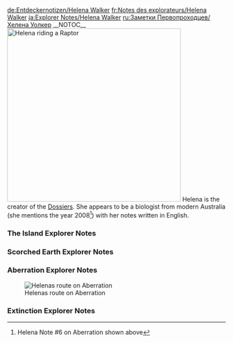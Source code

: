 <noinclude>
{{Include}}
{{ambox
| color = yellow
| icon = Carbonemys.png
| type = If you came directly to this page you can find the other Explorer Notes on page [[Explorer Notes]].
| info =
}}
[[de:Entdeckernotizen/Helena Walker]]
[[fr:Notes des explorateurs/Helena Walker]]
[[ja:Explorer Notes/Helena Walker]]
[[ru:Заметки Первопроходцев/Хелена Уолкер]]
{{MissingTranslations|es|it|pl|pt-br|th}}
</noinclude>__NOTOC__
[[File:Helena.jpg|thumb|400px|right|Helena<ref>[https://survivetheark.com/index.php?/articles.html/mysterious-mysteries-introducing-ark-digest-49-community-crunch-103-r557/ Digest 49, confirmation that Helena is the woman on the Box-Art]</ref> riding a [[Raptor]]]]
Helena is the creator of the [[Dossiers]]. She appears to be a biologist from modern Australia (she mentions the year 2008<ref>Helena Note #6 on Aberration shown above</ref>) with her notes written in English.

<div class="toccolours mw-collapsible mw-collapsed" style="background: none; border: none;">
===The Island Explorer Notes===
<div class="mw-collapsible-content">
{{Explorer Note
| title = Helena Note #1 (The Island)
| text = I’ve lost count of how many sunrises I’ve seen since I arrived on this island. Hundreds, I’d imagine, yet each one seems more beautiful than the last. Sometimes, I like to take Athena out just before dawn and watch it while flying through the morning sky. It’s in these simple moments that I realize just how lucky I am.<br/><br/>Not that I was unhappy exploring the reefs and rainforests back, in Oz, but I wasn’t ever going to spot a Bronto stomping about the outback, was I? Since I got here, I’ve had the opportunity to study creatures that no other biologist has even witnessed. I’ll always be grateful for that.
| author = Helena
| icon = NoteHelena.png
| sound = Helena_ExpNote_(The Island)_01.ogg
}}

{{Explorer Note
| title = Helena Note #2 (The Island)
| text = I’d been holding out for a change in weather before studying the wildlife of this island’s peculiar tundra region, but I think it’s safe to say that it’s not forthcoming. Clearly this planet has no axial tilt, and therefore, no seasons. That ice and snow isn’t melting anytime soon.<br/><br/>Can’t say I’m happy about it. The cold and I are not the best of mates, I can tell you that, but I’ll just have to suck it up. The climate during the Jurassic and cretaceous periods that many of this island’s creatures hail from was fairly uniform, so an arctic region is quite the oddity. It’d be plain stubborn of me not to have a Captain Cook.
| author = Helena
| icon = NoteHelena.png
| sound = Helena_ExpNote_(The Island)_02.ogg
}}

{{Explorer Note
| title = Helena Note #3 (The Island)
| text = The tribe that calls themselves The Howling Wolves has really made this northern adventure a lot easier. Well, them and Athena. She’s right at home here. I don’t think I’ll ever be able to repay Rockwell for just up and giving me, an Argentavis. He’s said our conversations are payment enough, but I still feel guilty. I should remember to collect some floral samples for him while I’m here.<br/><br/>Anyway, tagging along with the wolves has been a good introduction to the region, but I think I’m ready to making my own way. To make real scientific conclusions, I need to observe these animals undisturbed in their natural habitat for long periods of time.
| author = Helena
| icon = NoteHelena.png
| sound = Helena_ExpNote_(The Island)_03.ogg
}}

{{Explorer Note
| title = Helena Note #4 (The Island)
| text = What a day! There I am, putting the finishing touches on the mammoth dossier, when all of a sudden, a Tyrannosaurus starts attacking the herd. Strewth! A Tyrannosaurus wading through the bloody snow!<br/><br/>I asked The Howling Wolves at the nearest camp, and apparently, this is a common thing. They’re not new to the region. It just doesn’t make sense. How can a Tyrannosaurus survive in this climate? And how can the introduction of an apex predator not shift the entire ecosystem?
| author = Helena
| icon = NoteHelena.png
| sound = Helena_ExpNote_(The Island)_04.ogg
}}

{{Explorer Note
| title = Helena Note #5 (The Island)
| text = Well, I've combed through more carnivore droppings, than I care to calculate, and I can't say they provided many answers. All the predators in this region have very similar diets. With so many different predators hunting the same prey, the populations of all these species shouldn't be sustainable. Yet I've found nothing to indicate that any population shift is actually happening.<br/><br/>It's just bizarre! The longer I'm here, the more I realize that this region shouldn't exist. Its climate is out of sync with the rest of the island, many of the creatures here are millions of years ahead of the dinosaurs and the ecosystem is almost static!<br/><br/>Something's off. I need to review my notes.
| author = Helena
| icon = NoteHelena.png
| sound = Helena_ExpNote_(The Island)_05.ogg
}}

{{Explorer Note
| title = Helena Note #6 (The Island)
| text = Helena, you're a dipstick.<br/><br/>Going through my notes, I've realised that there are more predators than prey across this entire island by almost double. That's the opposite of how any ecosystem is supposed to work. I can't believe it took a Tyrannosaurus frolicking through the snow for me to see this. It's plain as day.<br/><br/>What to make of it? Add in the human factor, and it's impossible for this island to continue as it is by natural means. So, what, is this island's wildlife being monitored and curated somehow?<br/><br/>I should speak with Rockwell. Maybe he's come to a similar conclusion.
| author = Helena
| icon = NoteHelena.png
| sound = Helena_ExpNote_(The Island)_06.ogg
}}

{{Explorer Note
| title = Helena Note #7 (The Island)
| text = I never thought this island was normal, exactly. I mean, there are giant obelisks floating in the sky, for Pete's sake. Not to mention that cave I found, which hid a platform similar to those found at the base of said obelisks. Well, similar except for those oddly shaped holes that were carved into its podium.<br/><br/>I guess I just didn't care about all that. So long as I had my beautiful, unique and untainted ecosystem to study, I was happy. But now...<br/><br/>No, I shouldn't write it off just yet. Not before I arrive at Rockwell's. There's still a chance that my data is off or, that I missed something obvious. I won't give up on my paradise just yet.
| author = Helena
| icon = NoteHelena.png
| sound = Helena_ExpNote_(The Island)_07.ogg
}}

{{Explorer Note
| title = Helena Note #8 (The Island)
| text = I really need to visit Rockwell more. It's so energizing to be around someone of his experience that still has so much excitement for his work, and talking to him always helps me gain perspective.<br/><br/>As for the Island's ecological abnormalities, Rockwell reassured me that I was jumping to conclusions. He made a great point: Just because this place doesn't follow the scientific laws we're used to, doesn't mean it follows no scientific laws at all. After all, science is about discovery, and new discoveries can invalidate old principles.<br/><br/>So before I latch onto my theory, I need to gather more empirical evidence. Otherwise, I'm  no scientist.
| author = Helena
| icon = NoteHelena.png
| sound = Helena_ExpNote_(The Island)_08.ogg
}}

{{Explorer Note
| title = Helena Note #9 (The Island)
| text = On Rockwell's recommendation, I've headed south to start an in depth study of the Island's marine life with the help of a tribe called the Painted Sharks. Because the ecosystem of the ocean that surrounds the Island is separate from the ecosystem on the mainland, correlating patterns between them might help me isolate and understand this island's scientific abnormalities.<br/><br/>Also, after freezing my ass off for so long, I could really use an extended stay on a tropical island. Marine biology was never my strongest field, but I do love the ocean. If nothing else, it should be beautiful there.
| author = Helena
| icon = NoteHelena.png
| sound = Helena_ExpNote_(The Island)_09.ogg
}}

{{Explorer Note
| title = Helena Note #10 (The Island)
| text = The Painted Sharks have treated me like I'm the bloody queen since I showed them Rockwell's letter of recommendation. I don't think I've eaten better in my entire time on the Island. Not that it's a high bar, I'm a horrible cook. Oh, and they've been of tremendous help with my research, of course.<br/><br/>So far, my estimates of the predator-prey balance are consistent with the ecosystems on the mainland. The water is simply teeming with shoals of megalodons, and they are extremely aggressive. Perhaps that's a side effect of having limited prey? Sharks aren't known as territorial creatures. I'll have to study them further.
| author = Helena
| icon = NoteHelena.png
| sound = Helena_ExpNote_(The Island)_10.ogg
}}

{{Explorer Note
| title = Helena Note #11 (The Island)
| text = Still no anwsers as to why the Megalodons are so territorial, but I was privy to something even more extraordinary: Megalodon Mating Behavior! No one's ever witnessed Great Whites rooting around back home, so that alone is monumental, but I got something even better.<br/><br/>I know, what could possibly top watching Megalodons having a naughty, right? Tracking the female! I was able to observe her for almost the full gestation period, and get this, it only lasts one week. One Week! No wonder the population is so high. These are spitting out pups forty-four times the rate of Aussie Great Whites.<br/><br/>I should compare how they behave in captivity.
| author = Helena
| icon = NoteHelena.png
| sound = Helena_ExpNote_(The Island)_11.ogg
}}

{{Explorer Note
| title = Helena Note #12 (The Island)
| text = So, in addition to all of the oddities I found with wild megalodons, here's the real cherry on top: Taming them is a piece of piss. A bit of training and they're more obedient than the family dog.<br/><br/>Now, I've heard of sharks getting very rudimentary training over a year or so, but not to this extent. Certainly not so easily. Sharks aren't mammals or even avians, they're fish. They rely more on instinct, or to put it simply, they're not very smart. You shouldn't be able to ride one like a jet ski.<br/><br/>I'm trying to keep an open mind like Rockwell suggested, but this just feels wrong.
| author = Helena
| icon = NoteHelena.png
| sound = Helena_ExpNote_(The Island)_12.ogg
}}

{{Explorer Note
| title = Helena Note #13 (The Island)
| text = Well, this seals it. Just when I thought I'd made some sense of the notes I took while visiting the Painted Sharks, I spotted the nail in the proverbial coffin: Roos. A whole herd of giant Roos were just hopping about the countryside like they'd always been there.<br/><br/>As much as I love Roos, they just shouldn't be here, period. They evolved in Oz and Oz only sixty million years after the dinosaurs went extinct among a bevy of other marsupials. If I know any genus, it's this one, and Procoptodon should not exist here.<br/><br/>This island isn't an ecosystem, its a zoo.
| author = Helena
| icon = NoteHelena.png
| sound = Helena_ExpNote_(The Island)_13.ogg
}}

{{Explorer Note
| title = Helena Note #14 (The Island)
| text = Not too long ago, I thought this place was a far off utopia where I could study all the world's lost wonders. Now that I'm certain it's not natural at all, I have to say, it's lost a lot of luster.<br/><br/>Interference from mankind hasn't helped. Most tribes have learned to live in harmony with their slice of the island, but some aren't content with that. One is even trying to conquer all the others, and natural or not, this ecosystem won't be any better off if it's burned down in some great war.<br/><br/>The sunrises are still beautiful, though. At least nothing can change that.
| author = Helena
| icon = NoteHelena.png
| sound = Helena_ExpNote_(The Island)_14.ogg
}}

{{Explorer Note
| title = Helena Note #15 (The Island)
| text = Of all the abnormalities that I've observed, the tamed Megalodons stick out to me. It was almost like they were stray dogs who were resocialized, as though they had a genetic history of human obedience.<br/><br/>Most of my observations have been in the wild, but I think I may learn a thing or two if I observe domesticated creatures more closely. I need to study their diets, their mating patterns, how they socialize with other species... all that.<br/><br/>Rumor has it that there's some woman that's tamed a whole mess of them all by herself, so many that they call her The Beast Queen of the Jungle. Maybe she'll have some useful insights.
| author = Helena
| icon = NoteHelena.png
| sound = Helena_ExpNote_(The Island)_15.ogg
}}

{{Explorer Note
| title = Helena Note #16 (The Island)
| text = I suppose it was a bit naive of me to think that someone with the monicker of "Beast Queen" would roll out the red carpet. I guess I got used to all the friendly treatment that being an associate of Rockwell's earned me.<br/><br/>She did let me stay at least, and she hasn't instructed her dinosaurs to kill me yet, so that's a positive. Not that she'd really need the dinosaurs. If that glare of hers gets any more intense, I'll probably just burst into flames on the spot.<br/><br/>Strewth, I hope she eases up. Sifting through raptor excrement with someone watching is harder than you might think.
| author = Helena
| icon = NoteHelena.png
| sound = Helena_ExpNote_(The Island)_16.ogg
}}

{{Explorer Note
| title = Helena Note #17 (The Island)
| text = There's nothing special about the diet of these tamed creatures when compared to their wild counterparts. Part of that is the Beast Queen's doing, as she takes them on regular hunting excursions for training purposes.<br/><br/>Curiously, they never have to range too far. There is an abundance of prey nearby, despite the size of her pack. That this has held true regardless of her domesticated creature's remarkable birth and growth rates makes it even more unusual.<br/><br/>Oh, and I did finally get her name - Li Mei-Yin. She's gotten a little less glarey, too. In hindsight, maybe starting by studying her animals' feces just gave her the wrong impression...
| author = Helena
| icon = NoteHelena.png
| sound = Helena_ExpNote_(The Island)_17.ogg
}}

{{Explorer Note
| title = Helena Note #18 (The Island)
| text = The most interesting thing that I've observed about Mei-Ying's animals has been what they don't do - they never fight.<br/><br/>Among creatures that have been domesticated for generations like cats or dogs, that's normal, but there's a reason zoos keep their animals in separate enclosures. Certain instincts are hard to curb, and there should definitely be more disputes among such a diverse group.<br/><br/>Mei-Ying has even integrated a herd of herbivores into her army, as their thick hides have proven resistant to fire and explosives. Yet despite being surrounded by carnivores, they remain untouched. It doesn't make sense.<br/><br/>That's not to take anything away from Mei-Yin. She works hard to treat and train her animals well. She's not bad company either, at least when she's not mute and I don't go full biologist. Sometimes it's felt like speaking a new language, but it's been kind of refreshing.
| author = Helena
| icon = NoteHelena.png
| sound = Helena_ExpNote_(The Island)_18.ogg
}}

{{Explorer Note
| title = Helena Note #19 (The Island)
| text = After going over my notes from Mei-Yin's camp, I've concluded that the animals on this island are not only used to humans, but used to captivity. Even with their accelerated growth rates, their behavior indicates that they have been regularly domesticated for decades at least. Otherwise, they'd never obey the whims of mankind so easily.<br/><br/>With that in mind, I believe that my theory about this island being curated is back in play. In fact, it's possible that not only are animal populations being controlled, but that the animals themselves are genetically modified. However, before I bring this to Rockwell, there's one more rumor that I want to confirm.
| author = Helena
| icon = NoteHelena.png
| sound = Helena_ExpNote_(The Island)_19.ogg
}}

{{Explorer Note
| title = Helena Note #20 (The Island)
| text = This is the smoking gun. It has to be. I simply can't be convinced that this place is natural after finding an island populated entirely by carnivores.<br/><br/>Even if they fed off of each other, which is awfully dubious given that carnivore meat is much more likely to carry harmful parasites than herbivore meat, the landmass is so small and their population is so dense that they could never maintain it. Yet there it is, hidden away off the northeast coast of the Island. Someone would have to put them there on purpose.<br/><br/>There's no way that Rockwell can deny my theory now.
| author = Helena
| icon = NoteHelena.png
| sound = Helena_ExpNote_(The Island)_20.ogg
}}

{{Explorer Note
| title = Helena Note #21 (The Island)
| text = As I expected, Rockwell couldn't deny my theory, but I can't say that I have his endorsement either. He didn't seem terribly engrossed in the subject, frankly. Something else seems to have captured his attention as of late: the Island's obelisks..<br/><br/>Apparently, Rockwell stumbled upon a way to interact with the towering monuments while spelunking, of all things. I guess he felt the need to scratch that old intrepid explorer itch of his. It's pretty impressive, considering his age.<br/><br/>Now that I think about it, the obelisks could be linked to my own findings. Their nature has always been a mystery, and Rockwell made some intriguing observations. I should follow up.
| author = Helena
| icon = NoteHelena.png
| sound = Helena_ExpNote_(The Island)_21.ogg
}}

{{Explorer Note
| title = Helena Note #22 (The Island)
| text = Though I've been received by the Iron Brotherhood, they didn't seem very pleased to see me, especially when I mentioned Rockwell. That's a first. Add that to the rather deserted, gloomy state of their compound, and I'm starting to feel a bit apprehensive. Their leader can't return from his hunting expedition soon enough.<br/><br/>All I've confirmed so far is that yes, they gathered all of the artifacts Rockwell sought and yes, the artifacts were able to activate one of the obelisks. You'd think they'd be celebrating such a monumental discovery, but it's just killjoys as far as the eye can see. Go figure.
| author = Helena
| icon = NoteHelena.png
| sound = Helena_ExpNote_(The Island)_22.ogg
}}

{{Explorer Note
| title = Helena Note #23 (The Island)
| text = I keep glancing at the artifact. I understand why the Iron Brotherhood's leader didn't want it. Since it has no apparent use, all it does is remind him of the tribesman who died seizing it from that giant spider.<br/><br/>Can it really be useless, though? They described the artifacts that activated the obelisk as looking similar to it, so I headed to the nearest obelisk to see if I could get a response. No luck. Maybe it activates something else?<br/><br/>Of course! The platform in the cave! It's a long shot, but it's the only thing I can think of that's similar to the obelisks. Definitely worth a try.
| author = Helena
| icon = NoteHelena.png
| sound = Helena_ExpNote_(The Island)_23.ogg
}}

{{Explorer Note
| title = Helena Note #24 (The Island)
| text = Unbelievable! The artifacts perfectly fits one of the slots in the platform's pedestal. How did I not notice that right away? I really am a dipstick.<br/><br/>So if this key, such as it is, was acquired by activating one of the obelisks, then it follows that the other two keys can be obtained by activating the other two obelisks. Then, with all three keys, maybe this platform will lead to whatever is controlling the Island's ecosystem.<br/><br/>If the other obelisks work the way that the first one did, that means I have to find a whole mess of artifacts first, and I don't think I can do that alone...
| author = Helena
| icon = NoteHelena.png
| sound = Helena_ExpNote_(The Island)_24.ogg
}}

{{Explorer Note
| title = Helena Note #25 (The Island)
| text = Well, the Howling Wolves are quickly tracking down the artifacts, but after hearing about what happened to the Iron Brotherhood, that's as far as they'll go. It's understandable, but it leaves me in a tight spot. If a giant spider and I get in a scrap, the spider's winning for sure.<br/><br/>Even with Athena on my side, I prefer to avoid danger, not confront it. My aim's piss poor and I've got fists like marshmallows. If I want a fair go at actually surviving whatever happens when the obelisk activates, I'll need backup.<br/><br/>Negotiation Notes: Don't mention feces. Don't look directly at the glare. Bring chili (UNBURNED).
| author = Helena
| icon = NoteHelena.png
| sound = Helena_ExpNote_(The Island)_25.ogg
}}

{{Explorer Note
| title = Helena Note #26 (The Island)
| text = Now, I know you don't get a nickname like "Beast Queen" without being one tough lady, but when I saw that giant ape, I still thought we were buggered. Fortunately, Mei-Yin's got more intestinal fortitude than yours truly, and somehow, someway she was able to pull out a win. Glad I'm on her good side!.<br/><br/>I already found the second key, but I want to take a look around here before we head back through the portal. This ape either lived here, or was released when we activated the obelisk. Finding out how it survived in this isolated environment or how it got here could prove useful.
| author = Helena
| icon = NoteHelena.png
| sound = Helena_ExpNote_(The Island)_26.ogg
}}

{{Explorer Note
| title = Helena Note #27 (The Island)
| text = So, these are the conquerors that I heard about way back when. Not a great first impression. Mei-Yin and I weren't quite mates, but watching her creatures get slaughtered like that certainly wasn't pleasant. I'm not a fan of the prisoner lifestyle, either.<br/><br/>The leader introduced himself as Gaius Marcellus Nerva, and he's not a complete bogan, I'll give him that. He let me keep my personal effects and our conversations have been civil so far. I get the feeling that'll change if I don't cooperate, though.<br/><br/>Not that I have much choice. They already took the keys. The only way I'm seeing this through is as a "guest" of the New Legion."
| author = Helena
| icon = NoteHelena.png
| sound = Helena_ExpNote_(The Island)_27.ogg
}}

{{Explorer Note
| title = Helena Note #28 (The Island)
| text = This Nerva bloke's FIGJAM incarnate. He seems to think that he's Jupiter's gift to the Island or some rubbish like that. I think his ego was actually tangible when the Legion returned from to the obelisk with the third key and the head of a dragon in tow.<br/><br/>Sadly, as much as I would enjoy seeing him fall flat on his face, I need him and I need the New Legion. So, when he "asked" me to guide his forces to the hidden cave, I obliged without protest.<br/><br/>What he'll do with me afterwards, I don't know.
| author = Helena
| icon = NoteHelena.png
| sound = Helena_ExpNote_(The Island)_28.ogg
}}

{{Explorer Note
| title = Helena Note #29 (The Island)
| text = When Nerva and his band return from the cave, they'll decide my fate, so this may be my final chance to reflect. I may as well take advantage of it.<br/><br/>I realize that had I just ignored the signs and accepted this paradise at face value, I'd still be happy and free. Would that have been better? I don't think so. After a lot of thought, I've decided that I'd rather die seeking the truth than living in an illusion. That, as Rockwell would say, is the path of a true scientist.<br/><br/>Not that I'm Galileo battling the church or anything, but hey, it's something to hold onto.
| author = Helena
| icon = NoteHelena.png
| sound = Helena_ExpNote_(The Island)_29.ogg
}}

{{Explorer Note
| title = Helena Note #30 (The Island)
| text = Well, I'm not dead, and as it turns out, neither was Mei-Yin. In fact, it was her who freed me, and insisted we follow Nerva through the portal in the cave.<br/><br/>A horrifying scene awaited us. All of Nerva's men lay dead amongst the shards of a mysterious metal, but Nerva's body was missing. Forgetting my present company, I suggested a peaceful approach if we encountered him. That earned me one hell of a knockout punch.<br/><br/>When I came to, I searched the whole station, but the only signs of Mei-Yin and Nerva were a few ounces of dried blood. No bodies, and no victor.<br/><br/>There, floating outside the window and surrounded by machinery, was the very island that I had been living on, and it too was orbiting high above the Earth along with countless other stations just like it. The ecosystem on the Island wasn't just curated, it was completely artificial from the ground up!<br/><br/>What in the hell is all this, why would anyone construct it, and how could they have possibly kept it hidden from the world? I don't have the answers to any of these questions or the dozens of others that keep popping into my head, but somehow, I mean to find out. Somehow, I'll find the truth.
| author = Helena
| icon = NoteHelena.png
| sound = Helena_ExpNote_(The Island)_30.ogg
}}</div>
</div>

<div class="toccolours mw-collapsible mw-collapsed" style="background: none; border: none;">
===Scorched Earth Explorer Notes===
<div class="mw-collapsible-content">
{{Explorer Note
| title = Helena Note #1 (Scorched Earth)
| text = I had to pick the desert. Why the hell did I pick the desert?<br/><br/>Well, I suppose "pick" is a rather strong word for it. I’m still not entirely certain just how I got that console working, but it suddenly started cycling through holographic images of different destinations far from the island that I’d been living on. Of course, I just had to go and press another button while it was showing off one that contained miles and miles of bloody desert, and here I am.<br/><br/>That’s just typical of me, isn’t it? Always leaping, never looking. Oh well, better make the best of it, and by that, I mean "better not die of heat exhaustion."
| author = Helena
| icon = NoteHelena.png
| sound = Helena_ExpNote_(Scorched Earth)_01.ogg
}}

{{Explorer Note
| title = Helena Note #2 (Scorched Earth)
| text = My hunting skills are seriously out of practice. Not that I was ever spectacular, but I feel like I’d graduated from smashing bugs with a rock at some point.<br/><br/>At least I was thoroughly rewarded for my efforts. My hunch was spot on these big green bastards are carrying drinkable water on their backs, and thank goodness for that! I may have never known if I’d killed a red one first, since those carry oil instead. Far less useful when you’re dying of thirst, let me tell you.<br/><br/>I may be fighting the inevitable, though. I’m still on foot and still alone. Definitely miss Athena.
| author = Helena
| icon = NoteHelena.png
| sound = Helena_ExpNote_(Scorched Earth)_02.ogg
}}

{{Explorer Note
| title = Helena Note #3 (Scorched Earth)
| text = I’m on a roll. By sheer coincidence, I stumbled into another group of survivors today, and they didn’t try to kill me or anything. If I didn’t know how probability actually worked, I’d say that this recent string of good luck is the universe making up for sending me to the bloody desert in the first place.<br/><br/>The caravaners were welcoming, and the creatures they ride are fascinating. They seem like dinosaurs, but they also appear to share some biology with camels. Bizarre! For all its oddities, the island never had anything like that.<br/><br/>I’ll have to study them… after a nap. All this desert survival’s left me knackered.
| author = Helena
| icon = NoteHelena.png
| sound = Helena_ExpNote_(Scorched Earth)_03.ogg
}}

{{Explorer Note
| title = Helena Note #4 (Scorched Earth)
| text = If I’d ended up in this place instead of on that island, I’d have never imagined the ecosystem was natural. Not for two seconds.<br/><br/>Take these morellatops: they’re a cross between a ceratops, a morelladon and a camel, and the strangest part? There are places in its humps where you can stick a spigot and get clean drinking water. Tastes like piss, but not only is it safe, it doesn’t even harm the morellatops. It’s crackers.<br/><br/>Definitely the result of genetic engineering, but I knew that, didn’t I? It’s time to get to the “why.” Maybe studying the creatures here with my new perspective will yield some insight.
| author = Helena
| icon = NoteHelena.png
| sound = Helena_ExpNote_(Scorched Earth)_04.ogg
}}

{{Explorer Note
| title = Helena Note #5 (Scorched Earth)
| text = Today, I caught a glimpse of what the caravaners call the "Endless Dunes". The desolate sea of sand that apparently surrounds the livable portion of the desert on all sides.<br/><br/>Now those dunes can't literally be endless, but it's easy to see why one would think that. Not only do they, stretch on to the horizon, but they're home to get to... get this... giant sand "worms" that will devour anything that sets foot in their domain.<br/><br/>I laughed that off at first. Then I saw a creature the size of a train burst up from the sand and devour a wild morellatops that had wandered into its territory. I suppose I'll just have to learn to walk without rhythm...
| author = Helena
| icon = NoteHelena.png
| sound = Helena_ExpNote_(Scorched Earth)_05.ogg
}}

{{Explorer Note
| title = Helena Note #6 (Scorched Earth)
| text = As absurd as the Death Worms are, I see their purpose. They are a natural barrier.<br/><br/>If this whole place is a space station posing as a real ecosystem, then it needs to keep the wildlife and humans inside it contained in a way that appears natural. The island accomplished that by simply being an island, and the desert does it via the Death Worms.<br/><br/>Granted, a large population of predators with ludicrous kilocalorie needs would never last long in a place as devoid of prey, but as this is an artificial environment, the station can feed or, replace the Death Worms as needed. It's a little convoluted, but it makes sense.
| author = Helena
| icon = NoteHelena.png
| sound = Helena_ExpNote_(Scorched Earth)_06.ogg
}}

{{Explorer Note
| title = Helena Note #7 (Scorched Earth)
| text = Time to go over the facts.<br/><br/>Like the island, this desert is a space station posing as a natural environment. It is inhabited by a large population of dangerous, genetically engineered creatures, and a small population of humans that are struggling to survive. This whole environment is then deliberately contained by a combination of a holographic horizon and natural barriers.<br/><br/>Assuming the other space stations are at all similiar, then this whole thing is starting to look like some kind of bizarre experiment on a grand scale. Yes, each station would represent an experimental group, and...<br/><br/>I'll have to continue this later. One of the caravan's scouts just returned in a panic. Something about rocks being alive, which is of course ridic.
| author = Helena
| icon = NoteHelena.png
| sound = Helena_ExpNote_(Scorched Earth)_07.ogg
}}

{{Explorer Note
| title = Helena Note #8 (Scorched Earth)
| text = I long for the days when I thought a tyrannosaurus frolicking through the snow was the height of absurdity. Compared to yesterday, that seems commonplace.<br/><br/>As the scout had so eloquently put, the rocks were indeed alive. Alive, in the shape of a massive, bipedal golem and exceedingly angry. I was too shocked to scatter like the others when it charged, and for a moment, I was certain that I would die.<br/><br/>Then something even more ludicrous happened - lightning crashed into the golem, but it didn't come from the sky. It came from the mouth of a bloody dragon.<br/><br/>I don't recall much else. Fear and instinct pretty much took over for the rest of the day, and while that helped me survive, I'm once again on my own.
| author = Helena
| icon = NoteHelena.png
| sound = Helena_ExpNote_(Scorched Earth)_08.ogg
}}

{{Explorer Note
| title = Helena Note #9 (Scorched Earth)
| text = I remember now, the dragon had a rider. Rather, the wyvern did. Two legs means its a wyvern. Strewth, listen to me, fighting to survive and still finding time for semantics.<br/><br/>The rider was covered up too well to get a good look at them. Could it have been Mei Yin? No, that's stupid. I don't know if she's even alive, much less in this desert with me. It would be just like her though, to have tamed the meanest thing here so quickly.<br/><br/>It's nice to pretend that a friend might be looking out for me, at least. We were sort of mates, right? Sort of.<br/><br/>I could really use one right now. A friend, I mean.
| author = Helena
| icon = NoteHelena.png
| sound = Helena_ExpNote_(Scorched Earth)_09.ogg
}}

{{Explorer Note
| title = Helena Note #10 (Scorched Earth)
| text = Well, I found a new best mate. The little fuzzball isn't exactly what I meant, but I'll take her.<br/><br/>I've dubbed her species Renopila Amplexus. They're small, cuddly little herbivores, and as far as I can tell, taming one has no practical use. I just couldn't let the her starve to death, though. I guess all this rubbish with golems and wyverns has quelched what was left of my scientific instinct to leave nature to nature.<br/><br/>At least we provide each other with a little warmth at night, and her antics have helped to keep my spirits up. I suppose I'll need to give her a name.
| author = Helena
| icon = NoteHelena.png
| sound = Helena_ExpNote_(Scorched Earth)_10.ogg
}}


{{Explorer Note
| title = Helena Note #11 (Scorched Earth)
| text = I may have been wrong about Renopila not having a practical use. Earlier today, my furry new companion started bouncing around so excitedly that I couldn't calm her down, and then soon enough it started raining.<br/><br/>I brushed that off as a coincidence, but soon after filling my waterskins and setting off once more, she started acting skittish. I decided to find shelter just in case, and within minutes light rainfall had turned into an electrical storm.<br/><br/>I'll need more evidence to draw any firm conclusions of course, but I wouldn't mind having a fuzzy little weather radar with me.<br/><br/>You know... It's a little on the nose, but Radar's not a bad name.
| author = Helena
| icon = NoteHelena.png
| sound = Helena_ExpNote_(Scorched Earth)_11.ogg
}}

{{Explorer Note
| title = Helena Note #12 (Scorched Earth)
| text = Thank goodness that I decided to find some high ground two days ago, or I'd have never spotted this settlement. That's twice now that I've stumbled into my own salvation. I can't count on that happening again. I'll need to stay here for a while and prepare before setting out once more.<br/><br/>Fortunately, the villagers are willing to let me trade work for supplies and shelter. Another stroke of luck, and another factor I can't rely on. On the Island, Rockwell's name got me far, but here I'm just another stranger. Not everyone will trust or help me. I need to be prepared to survive on my own.
| author = Helena
| icon = NoteHelena.png
| sound = Helena_ExpNote_(Scorched Earth)_12.ogg
}}

{{Explorer Note
| title = Helena Note #13 (Scorched Earth)
| text = In some ways, surviving on my own was less work. At least then I wasn't conscripted into manual labor. Ugh, my whole body feels sore!<br/><br/>I bet I wouldn't have to work if I were as adorable as Radar. The whole village is in love with her. I swear, they spoil her like a furry little princess. <br/><br/>Rockwell would be livid about this arrangement. I can just hear him ranting about treating scholars with propriety. I hope the old Brit is doing well. Maybe when I've broken this mystery wide open, I'll figure out a way to get him off the Island and we can discuss it all over tea like old times.
| icon = NoteHelena.png
| sound = Helena_ExpNote_(Scorched Earth)_13.ogg
}}

{{Explorer Note
| title = Helena Note #14 (Scorched Earth)
| text = While my mind still can't recall the last time I fired a gun, my muscle memory is much better. According to my would be instructor, I wasn't a complete disaster on the firing range.<br/><br/>I'm no pacifist. Death and violence are a part of life, that's just nature. Yet a gun still makes me a little uncomfortable. The idea of shooting at another human just seems instinctively wrong to me. I couldn't even fire at the New Legion back on the island.<br/><br/>But I need to pull my weight. The villagers have been welcoming and patient with me. For their sakes, I need to practice.
| author = Helena
| icon = NoteHelena.png
| sound = Helena_ExpNote_(Scorched Earth)_14.ogg
}}

{{Explorer Note
| title = Helena Note #15 (Scorched Earth)
| text = I may have to put my freshly polished marksmanship skills to the test sooner than I thought. A hunting party spotted a swarm of giant mantises heading in our direction.<br/><br/>Yes, giant mantises. I haven't spotted them with my own eyes, but the villagers have spoken of them every now and again. They say the insects have these little hands that can actually grip and wield weapons or tools. Sounds absolutely loony, but so is the idea of a mantis swarm at all. They must share Ghost Mantis' distaste for cannibalism.<br/><br/>No one seems keen on fighting them, but they're too close to outrun. Hopefully they'll just pass us by.
| author = Helena
| icon = NoteHelena.png
| sound = Helena_ExpNote_(Scorched Earth)_15.ogg
}}

{{Explorer Note
| title = Helena Note #16 (Scorched Earth)
| text = My hopes that the Mantises would ignore the village were unfounded, and I think we were all wondering if this morning's sunrise would be our last. Despite all my practice, my rifle felt heavy and foreign in my shaking hands as the swarm advanced. Fortunately, they weren't our only visitors.<br/><br/>The villagers erupted in cheers as lightning and fire tore through the advancing insects from above. Some chanted a name: Wali al Aswad. The rider, still hidden behind black robes, didn't acknowledge the ovation. With swift efficiency, their small flight of Wyverns decimated the Mantis swarm and made for the horizon.<br/><br/>Wali al Aswad... I need to meet this person, if only to thank them.
| author = Helena
| icon = NoteHelena.png
| sound = Helena_ExpNote_(Scorched Earth)_16.ogg
}}

{{Explorer Note
| title = Helena Note #17 (Scorched Earth)
| text = Just who or what Wali al Aswad is depends on who you ask. Some of the villagers have attached a religious connotation to the figure, believing it to be some sort of heavenly guardian who appears to worthy in their time of need, One villager is even convinced Wali is an extraterrestrial.<br/><br/>I don't deal in beliefs. I deal in empirical evidence, and that means nothing about Wali is certain until I can meet them. I won't forget this village's kindness, especially after granting me a morellatops and supplies for my journey, but this is why I'm here - to find answers.
| author = Helena
| icon = NoteHelena.png
| sound = Helena_ExpNote_(Scorched Earth)_17.ogg
}}

{{Explorer Note
| title = Helena Note #18 (Scorched Earth)
| text = I'm definitely more prepared for this desert than before, and better equipped. With my morellatops offering a large, mobile supply of water and Radar looking out for the weather, the only threat I really have to worry about is major predators. Also giant golems.<br/><br/>I'm actually impressed with the shape I'm in, if I do say so myself. I think I even saw some ab definition the other day. Took me long enough. I've been living without sweets for ages, after all, You'd think I'd get fit much quicker.<br/><br/>Great, now I miss sweets. The things I'd to do taste chocolate again...
| author = Helena
| icon = NoteHelena.png
| sound = Helena_ExpNote_(Scorched Earth)_18.ogg
}}

{{Explorer Note
| title = Helena Note #19 (Scorched Earth)
| text = It took weeks of searching, but I finally caught a glimpse of Wali al Aswad. I knew I was getting close when I found a series of fulgurite formations this morning, and sure enough, I spotted several wyverns later in the afternoon with a lone rider among them.<br/><br/>The rider clearly saw me too, because soon enough the wyverns were circling overhead. I waved and yelled in greeting, even calling out Mei Yin's name just in case. Yet without so much as a nod, the wyverns regrouped and flew off.<br/><br/>Wali's not a social butterfly it seems, but I'm not letting them off the hook that easily.
| author = Helena
| icon = NoteHelena.png
| sound = Helena_ExpNote_(Scorched Earth)_19.ogg
}}

{{Explorer Note
| title = Helena Note #20 (Scorched Earth)
| text = Of course Wali lives on a bloody mountain. Of course they do. I saw their wyverns land at the summit yesterday, and they haven't left. This has to be their home...unfortunately.<br/><br/>The paths were too narrow for my morellatops, so I had to leave it behind. It should know to wander off if I don't return for it, not that I can really afford to worry about it. The climb's doing a fine job of kicking my ass even without distractions.<br/><br/>I swear, if I don't have a six pack after climbing a mountain in the bloody desert, I'm going to be awfully cross.
| author = Helena
| icon = NoteHelena.png
| sound = Helena_ExpNote_(Scorched Earth)_20.ogg
}}

{{Explorer Note
| title = Helena Note #21 (Scorched Earth)
| text = I don't know what kind of reception I expected when I reached the summit, but laughter wasn't one of them. Yet that was exactly what I heard when I finally let myself collapse and started flinging every obscenity I could think of at this damned mountain - the bemused laughter of an old woman.<br/><br/>Wali al Aswad is definitely no guardian angel. She was quick to dismiss those particular rumors with remarks about how the gods have abandoned this wretched place.<br/><br/>As long I avoided that subject though, she's welcomed my questions with surprising warmth, though often enigmatically. I have a feeling that I'll need to be patient with her.
| author = Helena
| icon = NoteHelena.png
| sound = Helena_ExpNote_(Scorched Earth)_21.ogg
}}

{{Explorer Note
| title = Helena Note #22 (Scorched Earth)
| text = It turns out that I didn't find Wali al Aswad. She found me.<br/><br/>While the portal I used to get here opened with little fanfare on my end, apparently the other side created quite the spectacle. According to Wali, it was easy for her to spot from atop her wyvern, and she started tailing me soon afterwards. I guess her timely interventions were no coincidence.<br/><br/>She didn't seem very surprised when I told her about the obelisks, their guardians or even that this desert is actually a space station. Either she knows more than she's saying, or experience has grinded the surprise right out of her.
| author = Helena
| icon = NoteHelena.png
| sound = Helena_ExpNote_(Scorched Earth)_22.ogg
}}

{{Explorer Note
| title = Helena Note #23 (Scorched Earth)
| text = I really missed flying. There's no replicating the feeling, and no replacement for seeing a sunrise amongst the clouds.<br/><br/>Wali probably started these wyvern riding sessions just to give herself an escape hatch when our conversations get too personal, but I can't say I mind. Despite their appearance, riding a wyvern is just as pleasant as riding an argentavis, even without a saddle. By design, perhaps?<br/><br/>No matter. Genetically engineered or not, they are magnificent creatures. It's a risky proposition, but I absolutely must observe them in the wild sometime. I can't pass up an opportunity like that.
| author = Helena
| icon = NoteHelena.png
| sound = Helena_ExpNote_(Scorched Earth)_23.ogg
}}

{{Explorer Note
| title = Helena Note #24 (Scorched Earth)
| text = Now that Wali has deemed by wyvern riding skills acceptable, she's finally agreed to show me around the region.<br/><br/>From what I can gather, Wali has been here for a very long time, maybe longer than Rockwell was on the island. She knows the history of every village and ruin. Apparently there was once a great city to the southeast, but it was wiped out at some point.<br/><br/>She's still mum on a lot of details, but I'll just have to keep prying. Radar's been helpful in that regard. Wali definitely seems to be in a better mood when the fuzzball's around. That little charmer's certainly earned her keep.
| author = Helena
| icon = NoteHelena.png
| sound = Helena_ExpNote_(Scorched Earth)_24.ogg
}}

{{Explorer Note
| title = Helena Note #25 (Scorched Earth)
| text = I'm grateful that Wali allows me time to study the local wildlife, but I suspect she only does so out of amusement. She always says something like, "Why do you spend so much time on these scribbles that no one will read?"<br/><br/>I never have a good retort. It's true that no one else may ever read my dossiers, as I have no way to reproduce or distribute them as long as I'm trapped on one of these space stations. When I started them, they were a passion project, created out of my love for nature and its creatures.<br/><br/>Now? I guess they're just part of my identity. Writing them helps remind me who I am.
| author = Helena
| icon = NoteHelena.png
| sound = Helena_ExpNote_(Scorched Earth)_25.ogg
}}

{{Explorer Note
| title = Helena Note #26 (Scorched Earth)
| text = I can't believe it! Wali spotted someone wandering in the desert the other day, and it turned out to be none other than Edmund Rockwell! I just about burst into tears when I recognized him.<br/><br/>Apparently, he heard that Nerva was holding me captive and sought to negotiate my release. That lead him to the cave, and eventually he wound up here. Awfully sweet of him to go through all that trouble for my sake!<br/><br/>Strangely, Wali claims that she saw a portal open up far away from her territory shortly before mine did. I guess that was Rockwell's, though Wali arrived at the scene too late to track him. Rockwell theorized that the portals may have taken us through time as well as space. Considering my present company, I'm inclined to agree with him.
| author = Helena
| icon = NoteHelena.png
| sound = Helena_ExpNote_(Scorched Earth)_26.ogg
}}

{{Explorer Note
| title = Helena Note #27 (Scorched Earth)
| text = Wali has been much quieter since we found Rockwell. I guess she's just letting us catch up. However, she did say something interesting when we were recounting Nerva's ambitions for the Island.<br/><br/>"This place would never allow anyone to master it," she said, and when I asked her to explain, she told me that the great city to the southeast was destroyed by the obelisk itself.<br/><br/>Now it's just conjecture, but it's interesting to think about. Could the curators of these stations be monitoring human behavior and clipping its wings should the survivors ever band together and fly too close to the sun? If each station represents a different group in a larger experiment, "resetting" human progress would make a lot of sense.<br/><br/>It's a bit grim though, isn't it? Yikes.
| author = Helena
| icon = NoteHelena.png
| sound = Helena_ExpNote_(Scorched Earth)_27.ogg
}}

{{Explorer Note
| title = Helena Note #28 (Scorched Earth)
| text = I don't think Rockwell's been sleeping much. I awoke last night to find him studying a strange piece of metal by firelight. I guess some tribe gave it to him as a gift, along with a very familiar looking artifact.<br/><br/>I insisted that we show those items to Wali, and she recognized them as the property of this station's lone guardian. With all that she knows, I'm not surprised that she's activated the obelisks before. Hell, it sounds like the old battle ax has even slain the beast herself!<br/><br/>Since we have said guardian's artifact, Wali says that we can leave this station at any time. I suppose we may as well. Rockwell's eager to depart, and as much as I like Wali, I've had my fill of sand.
| author = Helena
| icon = NoteHelena.png
| sound = Helena_ExpNote_(Scorched Earth)_28.ogg
}}

{{Explorer Note
| title = Helena Note #29 (Scorched Earth)
| text = The transporter that can take us back to the "control center"  station is in the ruins of another city, south of the mountains. Wali believes that it was destroyed by the obelisks, just like the city in the southeast.<br/><br/>I didn't press her for details, not that I'd have gotten any. Wali's more tight lipped about those ruins than anything. I had to practically beg her to take me to the southeastern city, and while we were there, she spent most of her time just gazing out into the distance.<br/><br/>No sense in bringing her mood down with that rubbish now. After all that she's done for me, I'd like give her a nice, proper farewell.
| author = Helena
| icon = NoteHelena.png
| sound = Helena_ExpNote_(Scorched Earth)_29.ogg
}}

{{Explorer Note
| title = Helena Note #30 (Scorched Earth)
| text = Having seen us through the ruins and safely to the platform, Wali has taken her leave. After doing so much for me, I was sad to see her go, but at least I got her to smile before she left. Well, me and Radar. I can't very well take the little critter with me, so I officially gave Wali ownership of her. They'll be good for each other, I think.<br/><br/>Gah, I wrote "Wali" up there. Twice! I suppose old habits die hard, but it's not really her name, is it? I always knew that was the case, but she'd never told me to call her anything else. At least not until now.<br/><br/>Well at any rate - cheers, Raia. It was a pleasure to have known you.
| author = Helena
| icon = NoteHelena.png
| sound = Helena_ExpNote_(Scorched Earth)_30.ogg
}}</div>
</div>

<div class="toccolours mw-collapsible mw-collapsed" style="background: none; border: none;">
===Aberration Explorer Notes===
<div class="mw-collapsible-content">
{{Explorer Note
| title = Helena Note #1 (Aberration)
| text = Bloody hell, this place is weird. Don't get me wrong, it's fascinating too. Such an abundance of underground flora is completely unheard of, and because so many of the plants here are bioluminescent, the whole forest has an eery beauty to it.<br/><br/>That's just it though - eery is the operative word. I've been holding my rifle so tightly since we got here that I swear I've left dents in the grip.<br/><br/>We should have gone back to the Island. People know us there, they might have preferred help and supplies. Rockwell didn't want to hear it though, and I wasn't about to let him come here alone.
| author = Helena
| icon = NoteHelena.png
| sound = Helena_ExpNote_(Aberration)_01.ogg
}}

{{Explorer Note
| title = Helena Note #2 (Aberration)
| text = "You can't surprise me anymore, life," I said. "After wyverns, golems and giant sand worms, I'm ready for anything."<br/><br/>"What about flying squid-bat-murder-monsters?" life replied.<br/><br/>"Well, that is mildly surprising," I conceded.<br/><br/>By which I mean, I shot and cursed at those things all afternoon. At least, when I wasn't running from them. Thankfully after thinning their numbers a little, they decided that Rockwell and I weren't worth the trouble. Let's hope they don't change their minds. I'm not sure I have enough ammunition left to fend them off again.<br/><br/>And yes, I know that FSBMM isn't the most scientific of monikers, but I'm bloody upset with them right now so that's what I'm calling them...along with some other names I'd rather not write down.
| author = Helena
| icon = NoteHelena.png
| sound = Helena_ExpNote_(Aberration)_02.ogg
}}

{{Explorer Note
| title = Helena Note #3 (Aberration)
| text = While I can't say I'm enamored with this station's wildlife, I'm certainly grateful for its abundance of natural resources, particularly water. The permeability of the rocks here is astounding. The cavern walls are wet with condensation, and the floor is littered with pools of water.<br/><br/>After all that time in the desert, this is one change I can welcome with open arms! Thank God for hydration!<br/><br/>I don't mean that just for my own sake, either. Rockwell seems...distracted. The other day, I had to keep him from walking headlong into a poisonous mushroom. He wouldn't fare well in a harsher environment. Then again, at his age, I'm sure I'd lose a step too.
| author = Helena
| icon = NoteHelena.png
| sound = Helena_ExpNote_(Aberration)_03.ogg
}}

{{Explorer Note
| title = Helena Note #4 (Aberration)
| text = There's no mistaking it. That was a giant, armored mole rat. Thankfully it wasn't aggressive, so I was able to get a good look at it.<br/><br/>Its appearance made me realize something that I'd taken for granted. Every creature I've encountered has some basis on either a known species, or human legend. Golems and wyverns never existed on Earth, but humans did write stories about them. Even the FSBMMs (still cross with them) appear to be a pastiche of known fauna.<br/><br/>What does that mean? Are the curators of these stations human, do they merely possess extensive knowledge of humans or am I grasping at straws? I can't say, but it's worth pondering.
| author = Helena
| icon = NoteHelena.png
| sound = Helena_ExpNote_(Aberration)_04.ogg
}}

{{Explorer Note
| title = Helena Note #5 (Aberration)
| text = The FSBMMs returned, and I was right - I didn't have the firepower to fight them. Luckily someone else did.<br/><br/>It was incredible! I've never seen a human move that fast. One second, I'm a dead woman, and the next there's someone in glowing, silver armor tearing through those creatures like they were dodos. One got punched so hard it skipped off the cavern floor!<br/><br/>As if a superhuman savior wasn't shocking enough, when they lifted their visor, I found a familiar face. It was Mei-Yin! It took me a good minute to form a sentence after that. I must have looked like a complete dipstick, because I swear, she almost laughed.<br/><br/>At least I'm a living dipstick, and with her around, I just might stay that way.
| author = Helena
| icon = NoteHelena.png
| sound = Helena_ExpNote_(Aberration)_05.ogg
}}

{{Explorer Note
| title = Helena Note #6 (Aberration)
| text = What's the saying? Absence makes the heart grow fonder? On the Island, I wasn't sure where I stood with Mei Yin, but now we've been catching up like best mates. She apologized for socking me in the face, I learned how she arrived here and that she got her new scar while battling Nerva to the death... you know. Best mate things.<br/><br/>She also introduced us to some of her new allies at her camp, and here's where it gets loony - they're from the future! Well, my future, anyway.<br/><br/>It all fits, doesn't it? I never met anyone from my future before, but Mei Yin and Rockwell are from my past and the technology here is beyond anything from my present. Clearly the current year is far beyond 2008, but by how much?
| author = Helena
| icon = NoteHelena.png
| sound = Helena_ExpNote_(Aberration)_06.ogg
}}

{{Explorer Note
| title = Helena Note #7 (Aberration)
| text = The journey to the village was a bit tricky. Since Rockwell and I lack the high-tech armor the others wear, they had to help us along with rope ladders and zip-lines.<br/><br/>We made it eventually though, and it's quite the sight. The technology this tribe uses is incredible, although Rockwell was far more intrigued by it than I was. Mei Yin's friend, Diana, gave us the grand tour and he pelted her with questions the whole time.<br/><br/>Fortunately, Diana just smiled and answered his questions patiently. Apparently she was a pilot in her own time, which is the same era her fellow villagers are from. That there are so many people from one time period on one station seems unusual. I wonder what it means?"
| author = Helena
| icon = NoteHelena.png
| sound = Helena_ExpNote_(Aberration)_07.ogg
}}

{{Explorer Note
| title = Helena Note #8 (Aberration)
| text = I have to convince them to stop! There's no way the station will allow this.<br/><br/>"This place would never allow anyone to master it."<br/><br/>If it weren't for Raia's warning, I'd be ecstatic about what they were creating. A gateway that can help us escape the station and reach the planet below? It's brilliant, but the obelisks will kill everyone here before we can complete it, just like they destroyed the village Raia told me about. I'm sure of it.<br/><br/>Bloody hell, I'm going to look like an absolute madwoman. I've barely settled in here and I'm already coming to them with doomsday prophecies. I'll need to convince Mei Yin and Diana first. They're my best bet.
| author = Helena
| icon = NoteHelena.png
| sound = Helena_ExpNote_(Aberration)_08.ogg
}}

{{Explorer Note
| title = Helena Note #9 (Aberration)
| text = The tribe's leadership was surprisingly receptive to my ideas, but still a bit skeptical. Apparently they've already fiddled with one of the obelisks, and even damaged this station's control center. So while they believe my account of what happened in the desert, they think the threat is already contained. Thankfully Diana convinced them to lend me a small team to inspect the obelisk, just in case. Better than nothing, at least.<br/><br/>However, on this station, getting to an obelisk is something of a risky proposition. To reach them, we'll need to make a trip to the surface, which even Mei Yin says is dangerous. That means before I go, I'll need to get a crash course on that armor.
| author = Helena
| icon = NoteHelena.png
| sound = Helena_ExpNote_(Aberration)_09.ogg
}}

{{Explorer Note
| title = Helena Note #10 (Aberration)
| text = My time in the desert may have given me some skill with firearms and helped me get fit - despite failing to give me washboard abs much to my chagrin - but I'm still no soldier. That was evident to anyone who saw me flailing around in the training yard these past few days.<br/><br/>If it weren't for Mei Yin and Diana, I'd still be crashing my TEK Armor into rocks or tripping over myself like a drunken dodo. Plus, I always feel less silly when there's someone to laugh at my mistakes along with me.<br/><br/>Fortunately Mei Yin will be accompanying me to the obelisks, so this whole thing won't rest in my unsteady, armored hands. Thank God!
| author = Helena
| icon = NoteHelena.png
| sound = Helena_ExpNote_(Aberration)_10.ogg
}}

{{Explorer Note
| title = Helena Note #11 (Aberration)
| text = Mei Yin and I set out yesterday, alongside a bespectacled computer expert named Santiago. He'll be the one to actually examine the obelisk. He claims that he can hack into its terminal. If it's preparing to unleash a surge of power, as I suspect, then he says that he might be able to reroute it.<br/><br/>Rockwell, for his part, is staying behind. He's been aiding the village's scientists in their studies since we arrived and has become rather... engrossed. Every other sentence with him is about that bloody metal he named after himself. It's a bit troubling, but thankfully Diana said she'd look after him.<br/><br/>I can't spend time worrying after Rockwell now, though. The fate of that whole village might depend on this expedition. Focus up, Helena! Let's do this!
| author = Helena
| icon = NoteHelena.png
| sound = Helena_ExpNote_(Aberration)_11.ogg
}}

{{Explorer Note
| title = Helena Note #12 (Aberration)
| text = The structure of this space station must be vastly different from the others to allow for these massive caverns. Is that uncommon, or do many of the stations vary so radically from one another? I've only seen three. For all I know, they could come in all shapes and sizes.<br/><br/>Speaking of different, Mei Yin's been fairly talkative since we left, at least for her. She'll still grow quiet sometimes, but instead of trying to burn me to death with invisible eye lasers, she stares into the distance and idly fiddles with her necklace. I think it depicts a plane or spaceship of some kind. I wonder where she got it?
| author = Helena
| icon = NoteHelena.png
| sound = Helena_ExpNote_(Aberration)_12.ogg
}}

{{Explorer Note
| title = Helena Note #13 (Aberration)
| text = They weren't exaggerating when they said the surface was dangerous. Direct exposure to sunlight during the day will quickly burn a human to a crisp, even in this fancy armor.<br/><br/>That means we have to adjust our sleep schedules and wait just below the surface until night falls. When it does, we'll make a mad dash for the obelisk, let Santiago get in as much work as he dares, then run our asses back to safety.<br/><br/>Strewth! I thought that bloody desert was diabolical, but this tops it for sure! Why couldn't we do something simple, like flee from a pack of ravenous Allosaurus or something? This life I lead, I swear...
| author = Helena
| icon = NoteHelena.png
| sound = Helena_ExpNote_(Aberration)_13.ogg
}}

{{Explorer Note
| title = Helena Note #14 (Aberration)
| text = Santiago's still going over his readings from last night, but even without them, it seems clear that the obelisk was behaving oddly. It was pulsing wildly and the ground beneath it received regular tremors, as if the whole station was on the verge of tearing itself apart. If this obelisk goes off, it could mean armageddon for every living thing here.<br/><br/>Despite this, Santiago is insisting on analyzing his readings. The scientist in me is proud of his dedication to hard evidence, but the part of me that would rather not be obliterated by a mysterious, high tech space station really wishes he would hurry the hell up.
| author = Helena
| icon = NoteHelena.png
| sound = Helena_ExpNote_(Aberration)_14.ogg
}}

{{Explorer Note
| title = Helena Note #15 (Aberration)
| text = We shared our findings with the village by radio. Santiago's analysis confirmed what I suspected - the obelisks are highly unstable. They could be days away from reacting.<br/><br/>However, Santiago raised a good point. Even if the gateway project is shut down, we can't say for sure that it would stabilize the obelisks. It may be too late to dissuade the station from destroying the village. The only way to ensure our survival is to shut down the obelisks themselves.<br/><br/>According to Santiago, we can't do that from the obelisk's platforms, but he may be able to manipulate said platforms into teleporting us somewhere we could. Specifically? Into the heart of the station itself.<br/><br/>It's a huge risk, but it may be the only hope we have.
| author = Helena
| icon = NoteHelena.png
| sound = Helena_ExpNote_(Aberration)_15.ogg
}}

{{Explorer Note
| title = Helena Note #16 (Aberration)
| text = I can't believe it! We actually made it! We're inside the station! There's a platform here that Santiago was able to lock onto. Perhaps it was used while the station was being built?<br/><br/>The architecture here is similar to that of the control center I encountered before - a jagged cavern of metal, lit by an unearthly blue glow. There's a constant hum all around us, likely from the power being sent to all areas of the station.<br/><br/>Hopefully Santiago is able to find a map on that console he's been messing with. Then all we have to do is find a control room and shut down the obelisks. Simple, right? Right…
| author = Helena
| icon = NoteHelena.png
| sound = Helena_ExpNote_(Aberration)_16.ogg
}}

{{Explorer Note
| title = Helena Note #17 (Aberration)
| text = As we made our way deeper into the station, we passed through a massive chamber. It was so vast that I couldn't see the bottom of it from the bridge we were on. Yet it was packed full. From wall to wall, it was filled with specimen tubes, each containing creatures, fetuses or eggs.<br/><br/>I knew from the holograms that I'd seen on the Island's control center that each station created it's own creatures, but I'd never seen where the process actually occurred! There were specimens for every creature that lived on the station - from dinosaurs to huge, alien looking monsters. I would have loved to get more data from the room's consoles, but... <br/><br/>You know, after reading that aloud, I think Mei Yin was right. That idea really does sound stupid and dangerous. Good call.
| author = Helena
| icon = NoteHelena.png
| sound = Helena_ExpNote_(Aberration)_17.ogg
}}

{{Explorer Note
| title = Helena Note #18 (Aberration)
| text = Ever since I saw those strange holograms in the Island's control center, I'd considered this possibility in the back of mind, but I wasn't prepared to confront it. Not directly.<br/><br/>The room was similar to the one with the creatures, if much smaller. Specimen tubes lined the walls in neat rows and columns, but these all held the same species: Homo sapiens.<br/><br/>They weren't clones, exactly, at least not of each other. Each one was unique, and they were all adults.<br/><br/>I suppose I came from somewhere like this too - designed in that control center and then created in this factory. Does that mean my memories, they're all transplants? Fake? No, impossible. They're too vivid, too detailed. Maybe, somehow, the station can reach back in time and just... copy someone.<br/><br/>That seems unlikely, but I think I'll cling to it. It makes me feel more... real. At least that way, someone actually lived my life. Even if it wasn't me.
| author = Helena
| icon = NoteHelena.png
| sound = Helena_ExpNote_(Aberration)_18.ogg
}}

{{Explorer Note
| title = Helena Note #19 (Aberration)
| text = The human specimen room was hard on everyone, but I think it was the worst for Mei Yin. She's gone completely silent, trudging behind Santiago acting like an armored zombie. I've tried my best to explain everything and offer my support, but I'm not sure I helped.<br/><br/>When I think about it, it's incredible that she's made it this far with her sanity intact. In her time, they were nearly seven centuries away from inventing bloody gunpowder. The idea of a machine that creates human beings - and that it created you - would be unfathomable.<br/><br/>I hope she's all right, for all our sakes. Seeing her rattled like this makes me feel a lot less safe.
| author = Helena
| icon = NoteHelena.png
| sound = Helena_ExpNote_(Aberration)_19.ogg
}}

{{Explorer Note
| title = Helena Note #20 (Aberration)
| text = We finally found it! This has to be the obelisk's control room. Fortunately, the consoles here were similar to the ones in the control center that I've used before, so I was able to help Santiago get started.<br/><br/>He's been working on it for a while now, muttering and cursing to himself the whole time. I can't blame him. This is some baffling shit we've... ha! No way! He just said he cracked it! It certainly sounded like he did, too. There was a loud hum and... <br/><br/>Oh. Those are roars. Lots of roars. Time to run, then! I'll finish this later.
| author = Helena
| icon = NoteHelena.png
| sound = Helena_ExpNote_(Aberration)_20.ogg
}}

{{Explorer Note
| title = Helena Note #21 (Aberration)
| text = Right as Santiago finished hijacking the obelisk, the station unleashed a horde of creatures in self-defense, so we blasted the controls and ran like hell. Fortunately, Mei Yin's battle instinct brought her back to reality just in time, and she led the charge through a throng of fangs and claws, while Santiago and I did what we could as we raced to keep up.<br/><br/>Even though Santiago had prepared the platform for a quick getaway, it was a close call. I had to pull him through the portal just before it closed, but in the end, we made it. We're covered in guts and still a bit twitchy, but we made it!<br/><br/>Strewth, what a day! I need a pint and the world's longest nap, stat.
| author = Helena
| icon = NoteHelena.png
| sound = Helena_ExpNote_(Aberration)_21.ogg
}}

{{Explorer Note
| title = Helena Note #22 (Aberration)
| text = You'd think I'd be more enthused. We saved the village, I confirmed the true nature of these space stations and when the gateway project is complete, we could actually escape this madness. It's all good news really, so why am I not thrilled?<br/><br/>I tried sketching some of the wildlife we've spotted on the way back the village, but I stopped halfway through. What's the point? In the desert, I told myself it was a form of self-expression, but is it really? If a machine created me to behave a certain way, am I expressing myself or the will of the machine?<br/><br/>I really need that pint. Maybe several.
| author = Helena
| icon = NoteHelena.png
| sound = Helena_ExpNote_(Aberration)_22.ogg
}}

{{Explorer Note
| title = Helena Note #23 (Aberration)
| text = We contacted the village to tell them we succeeded. They were a lot more excited than we were. It was quite raucous actually - cheering, applause, and all that - enough that Santiago almost dropped the radio right out of his hands.<br/><br/>Even Mei Yin cracked a smile at that. She's coming around, if slowly. She just needed a bit of space, I think.<br/><br/>I'm starting to come to terms with everything myself. Even if my memories are someone else's or aren't real to begin with, what I've done since I arrived on these stations was my choice. What I do from now on is my choice. That's who Helena Walker is.<br/><br/>I think I'm okay with that.
| author = Helena
| icon = NoteHelena.png
| sound = Helena_ExpNote_(Aberration)_23.ogg
}}

{{Explorer Note
| title = Helena Note #24 (Aberration)
| text = We got another call from the village, but this one wasn't celebratory. In fact, best we can tell, it was a distress call. Santiago couldn't quite clear up the signal, but it had that sort of tone. We heard Diana's voice, panicked shouts, and someone mentioned Rockwell.<br/><br/>Since then we've picked up the pace. Hopefully we can make it back in time to help, and the situation isn't as dangerous as it sounded. If something were to happen to Rockwell, I can't help but feel like it would be my fault for neglecting him.<br/><br/>Damn it all. We've got to hurry!
| author = Helena
| icon = NoteHelena.png
| sound = Helena_ExpNote_(Aberration)_24.ogg
}}

{{Explorer Note
| title = Helena Note #25 (Aberration)
| text = I'd feared we would be too late, but I never expected the village to suffer such complete devastation. There were bodies and debris everywhere. I nearly retched at the sight. In the distance, I could just make out the culprit - a colossal, violet figure disappearing into the cavern's depths.<br/><br/>We raced to find Diana, but by the time we arrived, there was nothing we could do. She died of her wounds in Mei Yin's arms, somehow still smiling. However, before she passed, she was able to tell us the identity of the monster that had done this.<br/><br/>His name was Edmund Rockwell.
| author = Helena
| icon = NoteHelena.png
| sound = Helena_ExpNote_(Aberration)_25.ogg
}}

{{Explorer Note
| title = Helena Note #26 (Aberration)
| text = I can't let Mei Yin go after Rockwell alone. It's my fault that he was here. He's my responsibility! So why am I huddled here, writing down my thoughts as though I'm too afraid to say them aloud?<br/><br/>For weeks, we've been besieged by monsters that Rockwell either bent to his will or created himself, but today Mei Yin finally grew sick of hiding. She grabbed every weapon and able bodied beast she could and left to hunt him down alone. I've never seen her like that. Even Nerva never made her eyes burn with such hatred.<br/><br/>Damn it, she's going to get herself killed and it will be my fault! But how can I shoot him? He's my oldest friend. He helped me when I had no one else.<br/><br/>But it's my fault, so I have to try. I have to!
| author = Helena
| icon = NoteHelena.png
| sound = Helena_ExpNote_(Aberration)_26.ogg
}}

{{Explorer Note
| title = Helena Note #27 (Aberration)
| text = I caught up with Mei Yin and Rockwell among the flowing rivers of magma in the deepest pits of the caverns, where they were already in the midst of battle. By then, Rockwell had grown into a hulking monstrosity, lashing out with flailing tentacles.<br/><br/>I needed only one look at that hideous, misshapen face before I made up my mind. I fired until my trigger finger went numb, and together, we were able to divide his attention.<br/><br/>In his fury, Rockwell created a hole in the cavern floor, and with one final blow, Mei Yin forced him through it. She nearly fell in herself, but I managed to catch her arm just in time. Thank God I did. If she'd fallen…<br/><br/>Well, I'm just glad it's over.
| author = Helena
| icon = NoteHelena.png
| sound = Helena_ExpNote_(Aberration)_27.ogg
}}

{{Explorer Note
| title = Helena Note #28 (Aberration)
| text = To Sir Edmund Rockwell,<br/><br/>Know that I choose to remember you not as the monster you were in your final moments, nor as the secretive, obsessive man you became after I found you in the desert. I should have seen the signs then. If I had, perhaps I wouldn't have to mark this empty grave.<br/><br/>This grave is for the man you were, and the man I will remember. He was the man who I'd talk and laugh with over tea long into the night, and the man who'd offer me supplies and a steed without a second thought. He was a scientist, a scholar and gentlemen. Wherever that man is, I hope he is at peace.<br/><br/>Your friend always,<br/><br/>Helena Walker
| author = Helena
| icon = NoteHelena.png
| sound = Helena_ExpNote_(Aberration)_28.ogg
}}

{{Explorer Note
| title = Helena Note #29 (Aberration)
| text = The effects of the monster's rampage still linger. Mei Yin hasn't said a word since we returned. She just stares at that starship necklace, turning it over in her hand again and again. It took an hour of coaxing just to get her to eat.<br/><br/>At least the gateway project survived, through one miracle or another. Santiago is organizing the survivors into teams to complete it. He thinks they can finish it within two weeks.<br/><br/>I suspect I won't be welcome to join them when it activates. Not that I blame them. I brought Rockwell here with me. The people he killed, the destruction he caused... it's on my head. How could I ever ask forgiveness for that?
| author = Helena
| icon = NoteHelena.png
| sound = Helena_ExpNote_(Aberration)_29.ogg
}}

{{Explorer Note
| title = Helena Note #30 (Aberration)
| text = The gateway is set to be complete tomorrow, so last night, I packed up my things and prepared to say my farewells. Santiago protested, but ultimately understood. Mei Yin, on the other hand... <br/><br/>I've never seen her break down like that. It caught me completely off guard, as did the part where she wouldn't let go of my wrist. She kept saying that she'd already lost too much, and that she couldn't lose anything else. I couldn't just leave after that, even if I could break free of that iron grip (which I doubt I could).<br/><br/>So that pretty much settled it. Tomorrow, the gateway will open, and we'll touch down on the planet below. We'll finally escape this mad experiment, and we'll do it together.
| author = Helena
| icon = NoteHelena.png
| sound = Helena_ExpNote_(Aberration)_30.ogg
}}

[[File:Helena Walker explore note on Aberration.jpg|thumb|Helenas route on Aberration]]
</div>
</div>

<div class="toccolours mw-collapsible mw-collapsed" style="background: none; border: none;">
===Extinction Explorer Notes===
<div class="mw-collapsible-content">

{{Explorer Note
| title = Helena Note #1 (Extinction)
| text = It's been a while since my last entry, hasn't it? Between all that happened with Rockwell back on the station and the shock of arriving planetside, I've been in a bit of a rut. Even cataloguing the new species I've found has done little to ease my mind.<br/><br/>Things down here are so mental that some people are wondering if we were safer before. Honestly, they might be right. Maybe that was why we were trapped on those stations to begin with...<br/><br/>Luckily, Santiago's plans have given us all something to do. I'm hardly an ace with technology, much less giant bloody robots, but after all that's happened, I owe it to these people to lend a hand in whatever way I can.
| author = Helena
| icon = NoteHelena.png
| sound = Helena_ExpNote_(Extinction)_01.ogg
}}

{{Explorer Note
| title = Helena Note #2 (Extinction)
| text = It's hard to believe that this is actually Earth, but the proof Santiago provided is undeniable. The lack of night is disconcerting though, unless you really enjoy apocalyptic events. Could the Earth's rotation have slowed down, or worse, stopped entirely? <br/><br/>No, that's rubbish. With the atmosphere out of control, all those abandoned buildings would have been decimated by wind and those giant creatures would never survive the shifting oceans, extreme temperatures and weakened magnetic field. Yet, if all those space stations above us could somehow form a magnetic barrier and repair the atmosphere...well anything's possible at this point. <br/><br/>Maybe that's their real  purpose, or maybe they're behind this mess in the first place. Whatever the truth is, I have to find it. There's no way I'm getting squashed by some monster before I do.
| author = Helena
| icon = NoteHelena.png
| sound = Helena_ExpNote_(Extinction)_02.ogg
}}

{{Explorer Note
| title = Helena Note #3 (Extinction)
| text = These machines Santiago's building are brilliant! Somehow he's simplified the controls so that even a weirdo biologist like me can move these big blokes as if they're our own body. Me, piloting robots...I've completely lost control of my life, honestly.<br/><br/>Even Mei-Yin was able to synchronize with one, and for a second I swear she cracked the tiniest of smiles. I think that brought me more relief than the mechs themselves. She's fought so hard to get here, and been through so much, especially that nightmare with Rockwell and Diana. I hope that at the end of all this, I can help her find some shred of real happiness. She deserves it.
| author = Helena
| icon = NoteHelena.png
| sound = Helena_ExpNote_(Extinction)_03.ogg
}}

{{Explorer Note
| title = Helena Note #4 (Extinction)
| text = I had a talk with Santiago today. A real one I mean, not the sarcastic banter that's his preferred method of communication. I was pretty surprised, I didn't think that had an off switch.<br/><br/>He'd been thinking about the cloning chambers we found back on the station. Are we clones of real people? If so, are we responsible for their actions? And what was the point of it? All questions I'd asked myself, but rarely had a chance to discuss.<br/><br/>I told him that we can't control any of that, and that all we were really responsible for is how we lived from now on. I'm not sure that's the answer he wanted, but for now that's the best I have.
| author = Helena
| icon = NoteHelena.png
| sound = Helena_ExpNote_(Extinction)_04.ogg
}}

{{Explorer Note
| title = Helena Note #5 (Extinction)
| text = Why does it always feel like everyone's making sacrifices for me? Rockwell, Mei-Yin, Raia, Diana and now Santiago.<br/><br/>Just before we could finish powering on the mechs, the monsters finally attacked in force. Only one of the machines was operational, so Santiago used it to lure them away. By the time Mei-Yin and I managed to power on our suits and fend them off, he was gone. There was no sign of him.<br/><br/>Well it won't be for nothing, Santiago. With the tools you've given us, I'll find the truth behind all this. Then I'll have those better answers you were looking for, I promise.
| author = Helena
| icon = NoteHelena.png
| sound = Helena_ExpNote_(Extinction)_05.ogg
}}

{{Explorer Note
| title = Helena Note #6 (Extinction)
| text = With Camp Omega compromised, we've decided to head for the wastes. There's not many of us left, and there's only three mechs remaining - piloted by Mei-Yin, myself and a fiery URE bloke named Kazuma - so we can't form that super weapon Santiago designed. That means if we run into anything too big or too nasty, it'll be trouble.<br/><br/>Yet we don't have a choice. The answers are somewhere in that wasteland, and hopefully safety along with them.<br/><br/>God, this whole piloting thing still feels bizarre, but I guess my nervous system just linked up with the machine really well. And it's what I wanted, isn't it? I'm finally something more than dead weight for other people to lug around, I can do my part. I just hope I don't let everyone down.
| author = Helena
| icon = NoteHelena.png
| sound = Helena_ExpNote_(Extinction)_06.ogg
}}

{{Explorer Note
| title = Helena Note #7 (Extinction)
| text = The mutated creatures in this wasteland can be as vicious as they are grotesque, but so far we've been able to fend them off in the mechs. There've been a few close calls that have me worried though.<br/><br/>The other day, Mei-Yin just sort of charged in without warning and nearly got herself blindsided. Not that I'm any sort of tactical expert or anything, but it just seemed reckless. That's not an isolated incident either, she's constantly trying to take on more enemies than Kazuma and I. <br/><br/>I don't think it's a matter of ego. With Santiago gone, it's like she's put the burden of protecting the survivors on herself alone. Doesn't she realize that I'm right here, finally able to share the load? Somehow I need to make her see that.
| author = Helena
| icon = NoteHelena.png
| sound = Helena_ExpNote_(Extinction)_07.ogg
}}

{{Explorer Note
| title = Helena Note #8 (Extinction)
| text = It's funny how the one subject that managed to put Mei-Yin at ease still had to do with fighting. After a fashion, anyway.<br/><br/>I'd said that I wanted to talk strategy, but mostly I just ended up showing her all the ridiculous tag team moves I'd been sketching out for our mechs. The Dossier Driver, The BioBeast Bomb, G'day Mei-t...this stuff was gold! I can't believe she didn't go for any of them, but at least she lightened up a bit.<br/><br/>For a while it was almost like we were back on the Island, failing to cook a decent meal and chatting about raptors. Bloody hell, you know your life's a mess when "the good old days" has you stranded on an island full of dinosaurs, don't you? Yet here we are...
| author = Helena
| icon = NoteHelena.png
| sound = Helena_ExpNote_(Extinction)_08.ogg
}}

{{Explorer Note
| title = Helena Note #9 (Extinction)
| text = I'm still amazed we actually tried that, and more incredibly, it actually worked! When Mei-Yin said she wanted to try the Mei I Hel-p You maneuver, I thought maybe she'd taken a knock to the head, but we really pulled it off. If only Santiago was here to see it. What an absolute ripper!<br/><br/>To be honest though? I was terrified through the whole thing. I'm scared to death every time I get in that mech, but I'll keep doing it. I can't just rely on Mei-Yin all the time and even she can't fight all these battles alone. I think she's starting to see that too.
| author = Helena
| icon = NoteHelena.png
| sound = Helena_ExpNote_(Extinction)_09.ogg
}}

{{Explorer Note
| title = Helena Note #10 (Extinction)
| text = I know it's likely that my memories are implants, but they're so clear that I still think of them as mine. They still shape me. Maybe it's just denial, but I can't help it.<br/><br/>I remember growing up in Darwin - the sunsets on the coast, the splendor and fury of the storms in the wet season, and volunteering in Kakadu whenever I could. I was an obnoxious little bugger, chasing after my next great discovery but usually just finding trouble. I suppose that hasn't changed, has it? I'm still just hopping from one adventure to another.<br/><br/>And after this over, if we find what we're looking for in this wasteland, what then? Will that be it, my last adventure?<br/><br/>Somehow I doubt it.
| author = Helena
| icon = NoteHelena.png
| sound = Helena_ExpNote_(Extinction)_10.ogg
}}

{{Explorer Note
| title = Helena Note #11 (Extinction)
| text = Even though he's gone, Santiago keeps coming through for us. That signal he found, the one he talked to me about, I think we've finally locked onto it! We picked it up a few hours ago, and it's only been getting stronger!<br/><br/>With a bit of work, we should be able to triangulate its position. I'm not sure what exactly we'll find there, but if there's even the slightest chance that it's linked to those space stations or what happened to the planet, then we've got to investigate.<br/><br/>I think this is the spark we needed to lift everyone's spirits! We're one step closer!
| author = Helena
| icon = NoteHelena.png
| sound = Helena_ExpNote_(Extinction)_11.ogg
}}

{{Explorer Note
| title = Helena Note #12 (Extinction)
| text = Why is this a debate? We finally have a clue and everyone wants to go hide in a cave and what, just try not to die? Sure, we don't know what lies at the other end of that signal, but that's the point! You climb the mountain to find out what's at the peak!<br/><br/>We vote on the matter tomorrow, and my stomach's passing the time by tying itself into knots. Could I really have come all this way just to be stopped dead by a few raised hands? Part of me thinks that even if I lose the vote, I should head off on my own, but well, there's a bit of a complication.<br/><br/>Mei-Yin is voting for the other side.
| author = Helena
| icon = NoteHelena.png
| sound = Helena_ExpNote_(Extinction)_12.ogg
}}

{{Explorer Note
| title = Helena Note #13 (Extinction)
| text = Not everyone sees things the way I do, but that doesn't make them wrong. I owe Mei-Yin for reminding me of that fact. I can't remember exactly what it was I said to her, something about how the signal was the only thing in this bloody wasteland that mattered, but her reply stopped me cold.<br/><br/>"Your voice just then, it sounded like Rockwell's."<br/><br/>I didn't say much after that. For a change, Mei-Yin did most of the talking. Unlike me, she doesn't care about the mysteries of this place. The space stations, the end of the world, none of it. She just wants to keep us - me - safe.<br/><br/>I should be grateful for that. I mean, I am but...I need time to think.
| author = Helena
| icon = NoteHelena.png
| sound = Helena_ExpNote_(Extinction)_13.ogg
}}

{{Explorer Note
| title = Helena Note #14 (Extinction)
| text = It's been a day of reversals, I guess. I'd slunk off to brood somewhere, and Mei-Yin tracked me down to talk, mostly about a subject we'd been avoiding: Diana. Since she opened my wound, she'd open hers, she said.<br/><br/>It didn't feel like a fair trade. The way she clutches that necklace, and how she smiles when she remembers the woman who gave it to her, there's a gentleness there that she offers to nothing else. To persevere with a wound so deep that it may never heal, her will will must be extraordinary, but...<br/><br/>Maybe it helps that we're limping onward together, and maybe as long as we're here to prop each other up, we'll see this through.<br/><br/>In the end, Mei-Yin changed her vote, and the ayes had it. We're following the signal.
| author = Helena
| icon = NoteHelena.png
| sound = Helena_ExpNote_(Extinction)_14.ogg
}}

{{Explorer Note
| title = Helena Note #15 (Extinction)
| text = As the signal grew stronger, I'd been anticipating catching our first sight of the source. This afternoon, it finally happened.<br/><br/>It's a massive, monolithic structure that somehow looks ominous even on the horizon. I mean honestly, what was I expecting in a place like this, a pub? The ruins we've seen aren't exactly brimming with hospitality...or pints, for that matter. Sadly.<br/><br/>That said, it does seem to stand apart from the other buildings, almost as if it was built separately. That would make sense if it's connected to the stations somehow, and also explain why it has power. As to its purpose, well there's only one way to find out...
| author = Helena
| icon = NoteHelena.png
| sound = Helena_ExpNote_(Extinction)_15.ogg
}}

{{Explorer Note
| title = Helena Note #16 (Extinction)
| text = This place is even more gigantic and foreboding up close. If the architects were trying to instill an impending sense of dread in their visitors, then well done, they absolutely nailed it. Really, I campaigned for us to come here and now even I'm wary about going inside. That's a bit embarrassing, isn't it?<br/><br/>Well no sense in putting it off. The entrance is too small for the mechs, which means we could be in for days of exploring it on foot. Of course, we could cover more ground if we split up, but given the building's aesthetic and my rudimentary knowledge of horror films, I've expressly advised against it.<br/><br/>All right, here we go. Let's see what we can find.
| author = Helena
| icon = NoteHelena.png
| sound = Helena_ExpNote_(Extinction)_16.ogg
}}

{{Explorer Note
| title = Helena Note #17 (Extinction)
| text = There's a dark sort of beauty to this place. The technology we've found so far is beyond even our mechs or TEK armor, and there are rows upon rows of it, humming softly and pulsing with an eerie light. From the way it's organized, it almost looks like a library or a server room.<br/><br/>In fact, that's exactly what I suspect it is: an archive. In other words, my instincts were right! This is the place where we're finally going to uncover all the answers we've been seeking, it has to be! If the civilization that built those space stations stored their knowledge within these halls, the secrets behind everything we've been through must lie somewhere within.<br/><br/>All we need to do now is find a way to access it...
| author = Helena
| icon = NoteHelena.png
| sound = Helena_ExpNote_(Extinction)_17.ogg
}}

{{Explorer Note
| title = Helena Note #18 (Extinction)
| text = We finally managed to get a terminal working, and well, this is it. I almost can't believe it, but I've finally found it! The mystery behind those stations, the whole reason we even exist, it's all right here!<br/><br/>According to this, those space stations are deliberately designed bio-domes called "ARKs," and they're exactly what they sound like: lifeboats. Whatever happened to the Earth, whether it was Element based technology like Santiago suspected or something else, these ARKs were built to preserve and cultivate life in all forms - fauna, flora and of course, human - safely separated from the planet's poisoned surface.<br/><br/>But something's gone wrong. There's all sorts of errors here...maybe that's why they turned into such death traps. There's something about a "Reseed Protocol" too.<br/><br/>I'll need time to look this over.
| author = Helena
| icon = NoteHelena.png
| sound = Helena_ExpNote_(Extinction)_18.ogg
}}

{{Explorer Note
| title = Helena Note #19 (Extinction)
| text = Sorry if I'm a bit loopy, I've been deciphering the information we found for two days straight. Stuff sleep anyway, I run on data.<br/><br/>So, that Reseed Protocol I mentioned? Apparently, that's the endgame for the ARKs - they're supposed to return to the planet, and when they do, all the life they're cultivating will spread across the surface. In theory, this might make the Earth habitable again.<br/><br/>That's where the errors come in: the Reseed Protocol never initialized. I can't quite figure out why though, it just says the "conditions have not been met."<br/><br/>Damn it, that can't be it! All the answers are here, but this is the only terminal we've gotten working. I've got to find another way to access the archives. Maybe that artifact Mei-Yin mentioned? She said it was pulsing with some sort of energy, so it probably has power. I'll ask her to show me where it is.
| author = Helena
| icon = NoteHelena.png
| sound = Helena_ExpNote_(Extinction)_19.ogg
}}

{{Explorer Note
| title = Helena Note #20 (Extinction)
| text = Before Mei-Yin even showed me what she'd found, I knew I was in for something bizarre, but I didn't think it would be quite like this.<br/><br/>When I reached out to touch the artifact she found, it felt like my hand was caught in its gravitational pull. I couldn't stop myself from touching it. Some of the details are fuzzy after that, but the next thing I knew, the artifact was gone. Instead, I was staring at an enchanting, diamond shaped object - a prism of raw, cosmic energy.<br/><br/>I didn't get the chance to examine it any further before Mei-Yin confiscated it for safety. I guess I can't blame her caution, but I'm fine! Really! Sure, my head feels like a cracked eggshell and there's still tingles running across my body, but I'm physically uninjured. Somehow I have to convince her to let me study it.<br/><br/>It's just...when I touched it the artifact, I felt something. Saw something. I need to understand.
| author = Helena
| icon = NoteHelena.png
| sound = Helena_ExpNote_(Extinction)_20.ogg
}}

{{Explorer Note
| title = Helena Note #21 (Extinction)
| text = When I said that things got "fuzzy" when I touched the artifact, that's not really the whole truth. I remember bits and pieces of it - images, flipping across my vision in rapid succession. At first they were hard to distinguish, but now that Mei-Yin has allowed me to study the prism at a distance, they're gradually becoming clearer.<br/><br/>A man made of light, monsters roaring, a sky on fire...they didn't seem like memories. At least not mine. If the prism put those images in my head, well that's a little frightening, honestly.<br/><br/>Mei-Yin's right. I need to tread carefully here. As much as I want to know the prism's secrets, if I delve for them too deeply, I could lose myself to it. We both saw where that could lead, back in that violet pit. I should apologize for pushing the matter...
| author = Helena
| icon = NoteHelena.png
| sound = Helena_ExpNote_(Extinction)_21.ogg
}}

{{Explorer Note
| title = Helena Note #22 (Extinction)
| text = By now, Mei-Yin and I can understand each other with only a handful of words. I just said I was sorry for being short with her, and that was that. She knows how much this means to me, and I know that she's just wants to protect me, even from myself.<br/><br/>I even told her about the images I'm seeing. She dismissed them as nonsense, but I'm not so sure. They're growing clearer with every day I spend studying the prism, and one in particular keeps coming up.<br/><br/>In it, I see a single room, in the depths of a cave. It is both a tomb and a throne - where a coffin like structure sits on a raised platform, surrounded by silvery metal and glowing crystals. The walls glimmer and a light shines down from above, or is it rising up from below? I can't tell.<br/><br/>What does it mean? Anything at all? Or do I really just need to get more sleep?
| author = Helena
| icon = NoteHelena.png
| sound = Helena_ExpNote_(Extinction)_22.ogg
}}

{{Explorer Note
| title = Helena Note #23 (Extinction)
| text = Possible hallucinations aside, the prism itself is fascinating. It's similar to one of Santiago's hard light constructs, but it seems more solid. At first I suspected it was plasmal Element, but I'm beginning to think that's unlikely.<br/><br/>However, I do know one thing for certain: its shape. Somehow, the prism has the same size and profile as the slot in the center of our wrist implants! Yes, yes, that may seem obvious, but I was so distracted by everything else that I never noticed.<br/><br/>So is that what it's for then? Am I meant to just pop it in there like a data drive? Oh God, what if that's all it is? Did I go through all this trouble just to see a family of cyborgs' holiday photo album? "Wait, do that one again! Mum closed her optical lenses!"<br/><br/>I joke, but if it really was just something mundane, if there were no answers...what would I do then?
| author = Helena
| icon = NoteHelena.png
| sound = Helena_ExpNote_(Extinction)_23.ogg
}}

{{Explorer Note
| title = Helena Note #24 (Extinction)
| text = After studying the prism for all this time, I'm only certain of one thing - if I insert it into my implant, something will change forever. Myself, probably, but maybe not. Who's to say I'd even survive the experience? Whatever the case, I think that's what it wants from me, and it wants it urgently.<br/><br/>And me? I still want answers, but I keep seeing Rockwell's mutated visage and hearing Mei-Yin's words. Is this how he felt, towards the end?<br/><br/>Well I won't make his mistakes. Mei-Yin, Raia, Santiago and all the others who have helped me get here made sure of that. I'll only use the prism if I'm sure it can't hurt the people I care about, and if that means never learning the ultimate truth of the ARKs? So be it.
| author = Helena
| icon = NoteHelena.png
| sound = Helena_ExpNote_(Extinction)_24.ogg
}}

{{Explorer Note
| title = Helena Note #25 (Extinction)
| text = Up until now, the images I've been seeing have been brief and disconnected, like a collage, but this last dream was different. It was a full, coherent vision - if it a bit abstract.<br/><br/>In it, I saw violet fingers clawing at bedrock, knuckle deep in soil. They reached further, stretching, splitting and spreading like a web as stone crumbled beneath them, until at last they found a molten heart, its cadence soft and steady. Without pity, they grasped it in their twisting tendrils and squeezed. The heart's rhythm slowed, then stopped altogether, and at last it turned to cold, lifeless stone.<br/><br/>As the heart died, strings of shadow shot from the violet fingers. I traced the them across cracked and drying flesh, and when the strands ended I saw it - an army of monstrous shadows, hunting for even the smallest glimmer of light. And they were marching right towards me.
| author = Helena
| icon = NoteHelena.png
| sound = Helena_ExpNote_(Extinction)_25.ogg
}}

{{Explorer Note
| title = Helena Note #26 (Extinction)
| text = Any thought of those images being hallucinations evaporated when Kazuma came back from his scouting run this morning. An army of monsters is headed our way, and I don't think it's a coincidence.<br/><br/>They're after the prism, that has to be it. So if I get rid of it...no, I don't think that will work. Those monsters won't stop with the prism, they'll devour everyone who came into contact with it. Somehow I just get that feeling.<br/><br/>Ugh, why am I only getting visions of how doomed we are? Show me something I can do to save my friends, you lambent little bludger!<br/><br/>Damn it all. Maybe I'll think of something once we're on the move. For now, we've got to get the hell out of here.
| author = Helena
| icon = NoteHelena.png
| sound = Helena_ExpNote_(Extinction)_26.ogg
}}

{{Explorer Note
| title = Helena Note #27 (Extinction)
| text = I've only slept once since leaving the archives, but in that brief moment of respite, another vision came to me.<br/><br/>I saw a ladder, stretching from beneath the earth to high above the clouds. I was climbing it, ascending rung by rung, and carrying someone over my shoulder. Our pace was slow but patient. Somewhere beyond the sky, I was sure the ladder had an end, even if I couldn't see it.<br/><br/>From below, monsters roared and raged. They couldn't climb the ladder, and they couldn't reach us. Even the tallest of them - a towering King of Death - could not harm us, and as I climbed, I could see a familiar light shining from within my wrist.<br/><br/>Is that it? Is that how I can help everyone, or was that me just seeing what I wanted to? I need to decide, and soon. We're running out of time.
| author = Helena
| icon = NoteHelena.png
| sound = Helena_ExpNote_(Extinction)_27.ogg
}}

{{Explorer Note
| title = Helena Note #28 (Extinction)
| text = I feel like my stomach has twisted itself into a cat's cradle. When Mei-Yin refused to give me the prism, I well...I stole it. I know she wants to keep me safe, but our backs are against the wall here. If there's a chance this thing can save us, then I need to have it within reach.<br/><br/>Still, I know the danger it poses, so I'll only use it as a last resort. Not to solve any ancient mystery or make a grand discovery, but to help her and everyone else. If things are dire and the prism's the only chance I have to help, then it's worth the risk.<br/><br/>I'm sorry, Mei-Yin, but we promised that we'd prop each other up, didn't we? Maybe this isn't how you envisioned it, but this is the only way I can hold up my end of the bargain. I hope you can forgive me.
| author = Helena
| icon = NoteHelena.png
| sound = Helena_ExpNote_(Extinction)_28.ogg
}}

{{Explorer Note
| title = Helena Note #29 (Extinction)
| text = It worked. The prism, it worked, but I hesitated. Now we're only two. Only two, everyone else is dead. Everyone else. Am I dying too? Is this how it feels? Is that why I keep seeing the tomb? The tomb, again and again. The tomb, the throne and the ladder.<br/><br/>The ladder. I see it once more. I'm climbing still, above the clouds and into the stars. I think I see the end, but when I try to grab the next rung, my hand turns to dust. I try to scream, but I make no sound.<br/><br/>I'm slipping away. I see their faces. Rockwell, Raia, Diana, Santiago, Mei-Yin...I reach for them. I have to find purchase. There must be something I can grasp. Something.<br/><br/>The tomb. The tomb!
| author = Helena
| icon = NoteHelena.png
| sound = Helena_ExpNote_(Extinction)_29.ogg
}}

{{Explorer Note
| title = Helena Note #30 (Extinction)
| text = I'm sorry, Mei-Yin. I'm sorry. The weight's all on your shoulders now. There's no one else who can carry it.<br/><br/>The tomb. The throne. You have to reach it. You have to take me there, to the Tomb of Ascension. I can show you the path, but you have to walk it alone. I wish it weren't true. I wish I could give you wings.<br/><br/>But I believe in your heart, so believe in mine. One last time. I need you to believe. Please. Ple...
| author = Helena
| icon = NoteHelena.png
| sound = Helena_ExpNote_(Extinction)_30.ogg
}}
</div>
</div>
